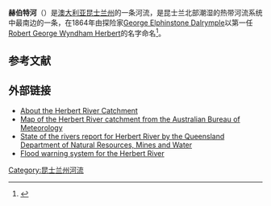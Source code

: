 {{Geobox|River
<!-- *** Heading *** -->
| name = Herbert<br>赫伯特河
| native_name = 
| other_name = 
| category = 
<!-- *** Names **** --> 
| etymology = 
| nickname = 
<!-- *** Image *** -->
| image = 
| image_caption =
| image_size =
<!-- *** Country *** -->
| country = [[澳大利亚|澳大利亚]]
| state = [[昆士兰州|昆士兰州]]
| region = Far North Queensland
| district = 
| municipality = 
<!-- *** Family *** -->
| parent =
| tributary_left = 
| tributary_right = 
| city = 
| landmark = 
<!-- *** River locations *** -->
| source = Millstream 
| source_location = | source_region = | source_country =
| source_elevation = 1070
| source_lat_d = | source_lat_m = | source_lat_s = | source_lat_NS =
| source_long_d = | source_long_m = | source_long_s = | source_long_EW =
| source1 = [[Wild_River|Wild River]] ([[Queensland|Queensland]])
| source1_location = | source1_region = | source1_country =
| source1_elevation = 
| source1_lat_d = | source1_lat_m = | source1_lat_s = | source1_lat_NS =
| source1_long_d = | source1_long_m = | source1_long_s = | source1_long_EW =
| source_confluence = 
| source_confluence_location = | source_confluence_region = | source_confluence_country =
| source_confluence_elevation = 
| source_confluence_lat_d = | source_confluence_lat_m = | source_confluence_lat_s = | source_confluence_lat_NS =
| source_confluence_long_d = | source_confluence_long_m = | source_confluence_long_s = | source_confluence_long_EW =
| mouth = 
| mouth_location = [[Hinchinbrook_Channel|Hinchinbrook Channel]] | mouth_region = | mouth_country =
| mouth_elevation = 
| mouth_lat_d = | mouth_lat_m = | mouth_lat_s = | mouth_lat_NS =
| mouth_long_d = | mouth_long_m = | mouth_long_s = | mouth_long_EW =
<!-- *** Dimensions *** -->
| length = 340 
| width = 
| depth = 
| volume =
| watershed = 10130
| discharge = 
| discharge_max =
| discharge_min =
<!-- *** Free fields *** -->
| free = | free_type = 
<!-- *** Maps *** -->
| map =
| map_caption = 
| map_background = 
| map_locator =
| map_locator_x =
| map_locator_y = 
<!-- *** Website *** --> 
| website =
| commons =
<!-- *** Footnotes *** -->
| footnotes =
}}
'''赫伯特河'''（{{lang-en|Herbert River}}）是[[澳大利亚|澳大利亚]][[昆士兰州|昆士兰州]]的一条河流，是昆士兰北部潮湿的热带河流系统中最南边的一条，在1864年由探险家[[George_Elphinstone_Dalrymple|George Elphinstone Dalrymple]]以第一任{{le|昆士兰州州长|Premiers of Queensland}}[[Robert_Herbert|Robert George Wyndham Herbert]]的名字命名<ref>{{cite web|title=Herbert River Place name details|url=http://www.nrm.qld.gov.au/property/placenames/details.php?id=15762|work=Queensland place names|publisher=Queensland Government|accessdate=15 August 2013}}{{dead link|date=2018年4月 |bot=InternetArchiveBot |fix-attempted=yes }}</ref>。

==参考文献==
{{Reflist}}

==外部链接==
* [https://web.archive.org/web/20060819063105/http://fnqnrm.com.au/catchments/herbert/index.html About the Herbert River Catchment]
* [http://www.bom.gov.au/hydro/flood/qld/brochures/herbert/map.shtml Map of the Herbert River catchment from the Australian Bureau of Meteorology] {{Wayback|url=http://www.bom.gov.au/hydro/flood/qld/brochures/herbert/map.shtml |date=20120323215936 }}
* [https://web.archive.org/web/20060702120505/http://www.nrm.qld.gov.au/science/state_of_rivers/herbert.html State of the rivers report for Herbert River by the Queensland Department of Natural Resources, Mines and Water]
* [http://www.bom.gov.au/hydro/flood/qld/brochures/herbert/herbert.shtml Flood warning system for the Herbert River] {{Wayback|url=http://www.bom.gov.au/hydro/flood/qld/brochures/herbert/herbert.shtml |date=20120323221017 }}


{{coord|18|37|52.7|S|146|08|08.1|E|type:landmark_region:AU|display=title}}

[[Category:昆士兰州河流|Category:昆士兰州河流]]